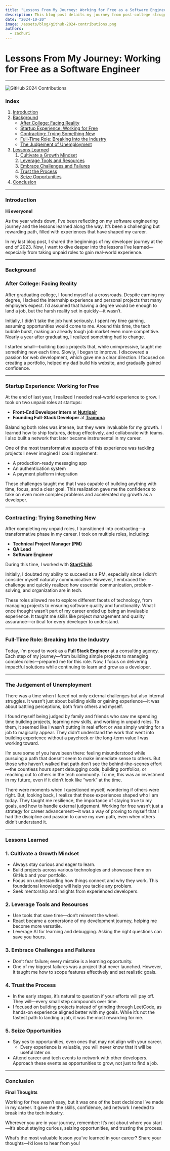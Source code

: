 ```yaml
---
title: "Lessons From My Journey: Working for Free as a Software Engineer"
description: This blog post details my journey from post-college struggles to becoming a full-stack engineer, highlighting lessons learned through unpaid internships, contracting, and navigating challenges in the tech industry.
date: "2024-10-20"
image: /assets/blog/github-2024-contributions.png
authors:
  - zachuri
---
```


# **Lessons From My Journey: Working for Free as a Software Engineer**

---

![GitHub 2024 Contributions](/assets/blog/github-2024-contributions.png)

### **Index**

1. [Introduction](#introduction)
2. [Background](#background)
   - [After College: Facing Reality](#after-college-facing-reality)
   - [Startup Experience: Working for Free](#startup-experience-working-for-free)
   - [Contracting: Trying Something New](#contracting-trying-something-new)
   - [Full-Time Role: Breaking Into the Industry](#full-time-role-breaking-into-the-industry)
   - [The Judgement of Unemployment](#the-judgement-of-unemployment)
3. [Lessons Learned](#lessons-learned)
   1. [Cultivate a Growth Mindset](#cultivate-a-growth-mindset)
   2. [Leverage Tools and Resources](#leverage-tools-and-resources)
   3. [Embrace Challenges and Failures](#embrace-challenges-and-failures)
   4. [Trust the Process](#trust-the-process)
   5. [Seize Opportunities](#seize-opportunities)
4. [Conclusion](#conclusion)

---

### **Introduction**

**Hi everyone!**

As the year winds down, I’ve been reflecting on my software engineering journey and the lessons learned along the way. It’s been a challenging but rewarding path, filled with experiences that have shaped my career.

In my last blog post, I shared the beginnings of my developer journey at the end of 2023. Now, I want to dive deeper into the lessons I’ve learned—especially from taking unpaid roles to gain real-world experience.

---

### **Background**

### **After College: Facing Reality**

After graduating college, I found myself at a crossroads. Despite earning my degree, I lacked the internship experience and personal projects that many employers expect. I’d assumed that having a degree would be enough to land a job, but the harsh reality set in quickly—it wasn’t.

Initially, I didn’t take the job hunt seriously. I spent my time gaming, assuming opportunities would come to me. Around this time, the tech bubble burst, making an already tough job market even more competitive. Nearly a year after graduating, I realized something had to change.

I started small—building basic projects that, while unimpressive, taught me something new each time. Slowly, I began to improve. I discovered a passion for web development, which gave me a clear direction. I focused on creating a portfolio, helped my dad build his website, and gradually gained confidence.

---

### **Startup Experience: Working for Free**

At the end of last year, I realized I needed real-world experience to grow. I took on two unpaid roles at startups:

- **Front-End Developer Intern** at [**Nutripair**](https://www.nutripair.co/)
- **Founding Full-Stack Developer** at [**Tramona**](https://www.tramona.com/)

Balancing both roles was intense, but they were invaluable for my growth. I learned how to ship features, debug effectively, and collaborate with teams. I also built a network that later became instrumental in my career.

One of the most transformative aspects of this experience was tackling projects I never imagined I could implement:

- A production-ready messaging app
- An authentication system
- A payment platform integration

These challenges taught me that I was capable of building anything with time, focus, and a clear goal. This realization gave me the confidence to take on even more complex problems and accelerated my growth as a developer.

---

### **Contracting: Trying Something New**

After completing my unpaid roles, I transitioned into contracting—a transformative phase in my career. I took on multiple roles, including:

- **Technical Project Manager (PM)**
- **QA Lead**
- **Software Engineer**

During this time, I worked with [**Star/Child**](https://www.starchild.app/).

Initially, I doubted my ability to succeed as a PM, especially since I didn’t consider myself naturally communicative. However, I embraced the challenge and quickly realized how essential communication, problem-solving, and organization are in tech.

These roles allowed me to explore different facets of technology, from managing projects to ensuring software quality and functionality. What I once thought wasn’t part of my career ended up being an invaluable experience. It taught me skills like project management and quality assurance—critical for every developer to understand.

---

### **Full-Time Role: Breaking Into the Industry**

Today, I’m proud to work as a **Full Stack Engineer** at a consulting agency. Each step of my journey—from building simple projects to managing complex roles—prepared me for this role. Now, I focus on delivering impactful solutions while continuing to learn and grow as a developer.

---

### **The Judgement of Unemployment**

There was a time when I faced not only external challenges but also internal struggles. It wasn’t just about building skills or gaining experience—it was about battling perceptions, both from others and myself.

I found myself being judged by family and friends who saw me spending time building projects, learning new skills, and working in unpaid roles. To them, it seemed like I wasn’t putting in real effort or was simply waiting for a job to magically appear. They didn’t understand the work that went into building experience without a paycheck or the long-term value I was working toward.

I’m sure some of you have been there: feeling misunderstood while pursuing a path that doesn’t seem to make immediate sense to others. But those who haven’t walked that path don’t see the behind-the-scenes effort—the countless hours spent debugging code, building portfolios, or reaching out to others in the tech community. To me, this was an investment in my future, even if it didn’t look like “work” at the time.

There were moments when I questioned myself, wondering if others were right. But, looking back, I realize that those experiences shaped who I am today. They taught me resilience, the importance of staying true to my goals, and how to handle external judgement. Working for free wasn’t just a strategy for career advancement—it was a way of proving to myself that I had the discipline and passion to carve my own path, even when others didn’t understand it.

---

### **Lessons Learned**

### 1. **Cultivate a Growth Mindset**

- Always stay curious and eager to learn.
- Build projects across various technologies and showcase them on GitHub and your portfolio.
- Focus on understanding how things connect and why they work. This foundational knowledge will help you tackle any problem.
- Seek mentorship and insights from experienced developers.

### 2. **Leverage Tools and Resources**

- Use tools that save time—don’t reinvent the wheel.
- React became a cornerstone of my development journey, helping me become more versatile.
- Leverage AI for learning and debugging. Asking the right questions can save you hours.

### 3. **Embrace Challenges and Failures**

- Don’t fear failure; every mistake is a learning opportunity.
- One of my biggest failures was a project that never launched. However, it taught me how to scope features effectively and set realistic goals.

### 4. **Trust the Process**

- In the early stages, it’s natural to question if your efforts will pay off. They will—every small step compounds over time.
- I focused on building projects instead of grinding through LeetCode, as hands-on experience aligned better with my goals. While it’s not the fastest path to landing a job, it was the most rewarding for me.

### 5. **Seize Opportunities**

- Say yes to opportunities, even ones that may not align with your career.
  - Every experience is valuable, you will never know that it will be useful later on.
- Attend career and tech events to network with other developers. Approach these events as opportunities to grow, not just to find a job.

---

### **Conclusion**

**Final Thoughts**

Working for free wasn’t easy, but it was one of the best decisions I’ve made in my career. It gave me the skills, confidence, and network I needed to break into the tech industry.

Wherever you are in your journey, remember: It’s not about where you start—it’s about staying curious, seizing opportunities, and trusting the process.

What’s the most valuable lesson you’ve learned in your career? Share your thoughts—I’d love to hear from you!

